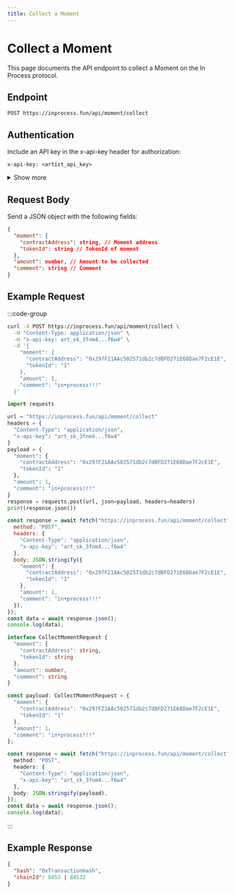 ```yaml
---
title: Collect a Moment
---
```


# Collect a Moment

This page documents the API endpoint to collect a Moment on the In Process protocol.

## Endpoint

```
POST https://inprocess.fun/api/moment/collect
```

## Authentication

Include an API key in the x-api-key header for authorization:

```http
x-api-key: <artist_api_key>
```

<details>
<summary>Show more</summary>

See [Create an Artist API Key](/artists/api-keys/create) for how to create API keys.

</details>

## Request Body

Send a JSON object with the following fields:

```json
{
  "moment": {
    "contractAddress": string, // Moment address
    "tokenId": string // TokenId of moment
  },
  "amount": number, // Amount to be collected
  "comment": string // Comment
}
```

## Example Request

:::code-group

```bash [cURL]
curl -X POST https://inprocess.fun/api/moment/collect \
  -H "Content-Type: application/json" \
  -H "x-api-key: art_sk_3fnm4...f6w4" \
  -d '{
    "moment": {
      "contractAddress": "0x297F21AAc502571db2c7dBFD271E68Dae7F2cE1E",
      "tokenId": "1"
    },
    "amount": 1,
    "comment": "in•process!!!"
  }'
```

```python [Python]
import requests

url = "https://inprocess.fun/api/moment/collect"
headers = {
  "Content-Type": "application/json",
  "x-api-key": "art_sk_3fnm4...f6w4"
}
payload = {
  "moment": {
    "contractAddress": "0x297F21AAc502571db2c7dBFD271E68Dae7F2cE1E",
    "tokenId": "1"
  },
  "amount": 1,
  "comment": "in•process!!!"
}
response = requests.post(url, json=payload, headers=headers)
print(response.json())
```

```javascript [JavaScript]
const response = await fetch("https://inprocess.fun/api/moment/collect", {
  method: "POST",
  headers: { 
    "Content-Type": "application/json",
    "x-api-key": "art_sk_3fnm4...f6w4"
  },
  body: JSON.stringify({
    "moment": {
      "contractAddress": "0x297F21AAc502571db2c7dBFD271E68Dae7F2cE1E",
      "tokenId": "1"
    },
    "amount": 1,
    "comment": "in•process!!!"
  }),
});
const data = await response.json();
console.log(data);
```

```typescript [TypeScript]
interface CollectMomentRequest {
  "moment": {
    "contractAddress": string,
    "tokenId": string
  },
  "amount": number,
  "comment": string
}

const payload: CollectMomentRequest = {
  "moment": {
    "contractAddress": "0x297F21AAc502571db2c7dBFD271E68Dae7F2cE1E",
    "tokenId": "1"
  },
  "amount": 1,
  "comment": "in•process!!!"
};

const response = await fetch("https://inprocess.fun/api/moment/collect", {
  method: "POST",
  headers: { 
    "Content-Type": "application/json",
    "x-api-key": "art_sk_3fnm4...f6w4"
  },
  body: JSON.stringify(payload),
});
const data = await response.json();
console.log(data);
```

:::

## Example Response

```json
{
  "hash": "0xTransactionHash",
  "chainId": 8453 | 84532
}
```
